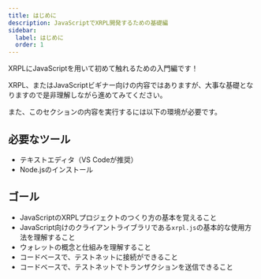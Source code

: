```yaml
---
title: はじめに
description: JavaScriptでXRPL開発するための基礎編
sidebar:
  label: はじめに
  order: 1
---
```


XRPLにJavaScriptを用いて初めて触れるための入門編です！

XRPL、またはJavaScriptビギナー向けの内容ではありますが、大事な基礎となりますので是非理解しながら進めてみてください。

また、このセクションの内容を実行するには以下の環境が必要です。

## 必要なツール

- テキストエディタ（VS Codeが推奨）
- Node.jsのインストール

## ゴール

- JavaScriptのXRPLプロジェクトのつくり方の基本を覚えること
- JavaScript向けのクライアントライブラリである`xrpl.js`の基本的な使用方法を理解すること
- ウォレットの概念と仕組みを理解すること
- コードベースで、テストネットに接続ができること
- コードベースで、テストネットでトランザクションを送信できること